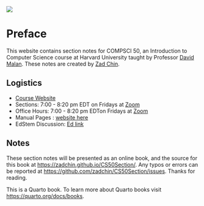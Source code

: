 ![](assets/img/cs50-black.png)

# Preface {.unnumbered}

This website contains section notes for COMPSCI 50, an Introduction to Computer Science course at Harvard University taught by Professor [David Malan](mailto:malan@harvard.edu). These notes are created by [Zad Chin](mailto:zadchin@college.harvard.edu).

## Logistics

- [Course Website](https://cs50.harvard.edu/indonesia/2024/)
- Sections: 7:00 - 8:20 pm EDT on Fridays at [Zoom](https://cs50.harvard.edu/indonesia/2024/sections/)
- Office Hours: 7:00 - 8:20 pm EDTon Fridays at [Zoom](https://cs50.harvard.edu/indonesia/2024/hours/)
- Manual Pages : [website here](https://manual.cs50.io/)
- EdStem Discussion: [Ed link](https://cs50.harvard.edu/indonesia/2024/ed/)


## Notes

These section notes will be presented as an online book, and the source for this book at <https://zadchin.github.io/CS50Section/>. Any typos or errors can be reported at <https://github.com/zadchin/CS50Section/issues>. Thanks for reading. 


This is a Quarto book. To learn more about Quarto books visit <https://quarto.org/docs/books>. 


 





$\,$
